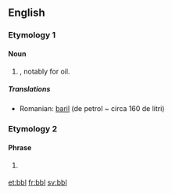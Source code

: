 {{also|BBL}}
==English==

===Etymology 1===
{{rfe}}

====Noun====
{{en-noun}}

# {{abbreviation of|barrel|nodot=1}}, notably for oil.

=====Translations=====
{{trans-top|abbreviation for "barrels"}}
* Romanian: [[baril]] (de petrol ~ circa 160 de litri)
{{trans-mid}}
{{trans-bottom}}

===Etymology 2===

====Phrase====
{{head|en|phrase}}

# {{context|Internet|lang=en}} {{alternative form of|BBL}} {{initialism of|be back later}}

[[et:bbl]]
[[fr:bbl]]
[[sv:bbl]]